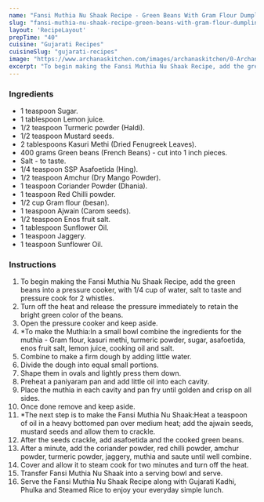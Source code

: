 ---
name: "Fansi Muthia Nu Shaak Recipe - Green Beans With Gram Flour Dumplings"
slug: "fansi-muthia-nu-shaak-recipe-green-beans-with-gram-flour-dumplings"
layout: 'RecipeLayout'
prepTime: "40"
cuisine: "Gujarati Recipes﻿"
cuisineSlug: "gujarati-recipes"
image: "https://www.archanaskitchen.com/images/archanaskitchen/0-Archanas-Kitchen-Recipes/2019/Fansi_Muthia_Nu_Shaak_Video_Recipe_Gujarati_Beans_Muthia_Sabzi_12_1600.jpg"
excerpt: "To begin making the Fansi Muthia Nu Shaak Recipe, add the green beans into a pressure cooker, with 14 cup of water, salt to taste and pressure cook for 2 whistles"
---

### Ingredients

- 1 teaspoon Sugar.
- 1 tablespoon Lemon juice.
- 1/2 teaspoon Turmeric powder (Haldi).
- 1/2 teaspoon Mustard seeds.
- 2 tablespoons Kasuri Methi (Dried Fenugreek Leaves).
- 400 grams Green beans (French Beans) - cut into 1 inch pieces.
- Salt - to taste.
- 1/4 teaspoon SSP Asafoetida (Hing).
- 1/2 teaspoon Amchur (Dry Mango Powder).
- 1 teaspoon Coriander Powder (Dhania).
- 1 teaspoon Red Chilli powder.
- 1/2 cup Gram flour (besan).
- 1 teaspoon Ajwain (Carom seeds).
- 1/2 teaspoon Enos fruit salt.
- 1 tablespoon Sunflower Oil.
- 1 teaspoon Jaggery.
- 1 teaspoon Sunflower Oil.

### Instructions

1. To begin making the Fansi Muthia Nu Shaak Recipe, add the green beans into a pressure cooker, with 1/4 cup of water, salt to taste and pressure cook for 2 whistles.
1. Turn off the heat and release the pressure immediately to retain the bright green color of the beans.
1. Open the pressure cooker and keep aside.
1. *To make the Muthia:In a small bowl combine the ingredients for the muthia - Gram flour, kasuri methi, turmeric powder, sugar, asafoetida, enos fruit salt, lemon juice, cooking oil and salt.
1. Combine to make a firm dough by adding little water.
1. Divide the dough into equal small portions.
1. Shape them in ovals and lightly press them down.
1. Preheat a paniyaram pan and add little oil into each cavity.
1. Place the muthia in each cavity and pan fry until golden and crisp on all sides.
1. Once done remove and keep aside.
1. *The next step is to make the Fansi Muthia Nu Shaak:Heat a teaspoon of oil in a heavy bottomed pan over medium heat; add the ajwain seeds,  mustard seeds and allow them to crackle.
1. After the seeds crackle, add asafoetida and the cooked green beans.
1. After a minute, add the coriander powder, red chilli powder, amchur powder, turmeric powder, jaggery, muthia and saute until well combine.
1. Cover and allow it to steam cook for two minutes and turn off the heat.
1. Transfer Fansi Muthia Nu Shaak into a serving bowl and serve.
1. Serve the Fansi Muthia Nu Shaak Recipe along with Gujarati Kadhi, Phulka and Steamed Rice to enjoy your everyday simple lunch.
